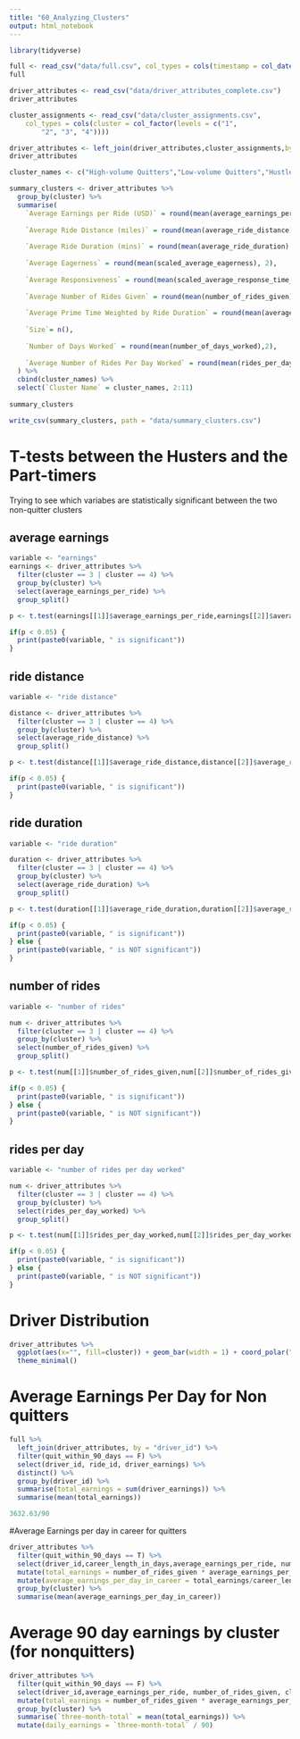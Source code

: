 ```yaml
---
title: "60_Analyzing_Clusters"
output: html_notebook
---
```


```r
library(tidyverse)
```

```r
full <- read_csv("data/full.csv", col_types = cols(timestamp = col_datetime(format = "%Y-%m-%d%.%H:%M:%S%.")))
full

driver_attributes <- read_csv("data/driver_attributes_complete.csv")
driver_attributes

cluster_assignments <- read_csv("data/cluster_assignments.csv", 
    col_types = cols(cluster = col_factor(levels = c("1", 
        "2", "3", "4"))))

```

```r
driver_attributes <- left_join(driver_attributes,cluster_assignments,by="driver_id")
driver_attributes
```

```r
cluster_names <- c("High-volume Quitters","Low-volume Quitters","Hustlers","Long-term Part-timers")
```


```r
summary_clusters <- driver_attributes %>% 
  group_by(cluster) %>% 
  summarise(
    `Average Earnings per Ride (USD)` = round(mean(average_earnings_per_ride), 2),
    
    `Average Ride Distance (miles)` = round(mean(average_ride_distance) * 0.000621371, 2),
    
    `Average Ride Duration (mins)` = round(mean(average_ride_duration) / 60 , 2),
    
    `Average Eagerness` = round(mean(scaled_average_eagerness), 2),
    
    `Average Responsiveness` = round(mean(scaled_average_response_time_ranking), 2),
    
    `Average Number of Rides Given` = round(mean(number_of_rides_given), 2),
    
    `Average Prime Time Weighted by Ride Duration` = round(mean(average_prime_time_weighted_by_ride_duration), 2),
    
    `Size`= n(),
    
    `Number of Days Worked` = round(mean(number_of_days_worked),2),
    
    `Average Number of Rides Per Day Worked` = round(mean(rides_per_day_worked),2)
  ) %>% 
  cbind(cluster_names) %>% 
  select(`Cluster Name` = cluster_names, 2:11)
  
summary_clusters
```

```r
write_csv(summary_clusters, path = "data/summary_clusters.csv")
```

# T-tests between the Husters and the Part-timers

Trying to see which variabes are statistically significant between the two non-quitter clusters

## average earnings

```r
variable <- "earnings"
earnings <- driver_attributes %>% 
  filter(cluster == 3 | cluster == 4) %>% 
  group_by(cluster) %>% 
  select(average_earnings_per_ride) %>% 
  group_split()

p <- t.test(earnings[[1]]$average_earnings_per_ride,earnings[[2]]$average_earnings_per_ride)$p.value 

if(p < 0.05) {
  print(paste0(variable, " is significant"))
}
```

## ride distance

```r
variable <- "ride distance"

distance <- driver_attributes %>% 
  filter(cluster == 3 | cluster == 4) %>% 
  group_by(cluster) %>% 
  select(average_ride_distance) %>% 
  group_split()

p <- t.test(distance[[1]]$average_ride_distance,distance[[2]]$average_ride_distance)$p.value 

if(p < 0.05) {
  print(paste0(variable, " is significant"))
}
```


## ride duration

```r
variable <- "ride duration"

duration <- driver_attributes %>% 
  filter(cluster == 3 | cluster == 4) %>% 
  group_by(cluster) %>% 
  select(average_ride_duration) %>% 
  group_split()

p <- t.test(duration[[1]]$average_ride_duration,duration[[2]]$average_ride_duration)$p.value

if(p < 0.05) {
  print(paste0(variable, " is significant"))
} else {
  print(paste0(variable, " is NOT significant"))
}
```

## number of rides

```r
variable <- "number of rides"

num <- driver_attributes %>% 
  filter(cluster == 3 | cluster == 4) %>% 
  group_by(cluster) %>% 
  select(number_of_rides_given) %>% 
  group_split()

p <- t.test(num[[1]]$number_of_rides_given,num[[2]]$number_of_rides_given)$p.value

if(p < 0.05) {
  print(paste0(variable, " is significant"))
} else {
  print(paste0(variable, " is NOT significant"))
}
```

## rides per day

```r
variable <- "number of rides per day worked"

num <- driver_attributes %>% 
  filter(cluster == 3 | cluster == 4) %>% 
  group_by(cluster) %>% 
  select(rides_per_day_worked) %>% 
  group_split()

p <- t.test(num[[1]]$rides_per_day_worked,num[[2]]$rides_per_day_worked)$p.value

if(p < 0.05) {
  print(paste0(variable, " is significant"))
} else {
  print(paste0(variable, " is NOT significant"))
}
```

# Driver Distribution
```r
driver_attributes %>% 
  ggplot(aes(x="", fill=cluster)) + geom_bar(width = 1) + coord_polar("y", start=0) +
  theme_minimal()
```

# Average Earnings Per Day for Non quitters
```r
full %>% 
  left_join(driver_attributes, by = "driver_id") %>% 
  filter(quit_within_90_days == F) %>% 
  select(driver_id, ride_id, driver_earnings) %>% 
  distinct() %>% 
  group_by(driver_id) %>% 
  summarise(total_earnings = sum(driver_earnings)) %>% 
  summarise(mean(total_earnings))
```

```r
3632.63/90
```


#Average Earnings per day in career for quitters
```r
driver_attributes %>% 
  filter(quit_within_90_days == T) %>% 
  select(driver_id,career_length_in_days,average_earnings_per_ride, number_of_rides_given, cluster) %>% 
  mutate(total_earnings = number_of_rides_given * average_earnings_per_ride) %>% 
  mutate(average_earnings_per_day_in_career = total_earnings/career_length_in_days) %>% 
  group_by(cluster) %>% 
  summarise(mean(average_earnings_per_day_in_career))
```

# Average 90 day earnings by cluster (for nonquitters)

```r
driver_attributes %>% 
  filter(quit_within_90_days == F) %>% 
  select(driver_id,average_earnings_per_ride, number_of_rides_given, cluster) %>% 
  mutate(total_earnings = number_of_rides_given * average_earnings_per_ride) %>% 
  group_by(cluster) %>% 
  summarise(`three-month-total` = mean(total_earnings)) %>% 
  mutate(daily_earnings = `three-month-total` / 90)
```
